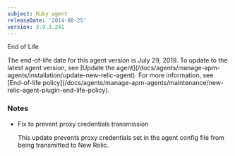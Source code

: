 ```yaml
---
subject: Ruby agent
releaseDate: '2014-08-25'
version: 3.9.3.241
---
```


End of Life

<Callout variant="important">
  The end-of-life date for this agent version is July 29, 2019. To update to the latest agent version, see [Update the agent](/docs/agents/manage-apm-agents/installation/update-new-relic-agent). For more information, see [End-of-life policy](/docs/agents/manage-apm-agents/maintenance/new-relic-agent-plugin-end-life-policy).
</Callout>

### Notes

* Fix to prevent proxy credentials transmission

  This update prevents proxy credentials set in the agent config file from being transmitted to New Relic.
